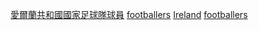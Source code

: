{{Portal|足球}}
{{CatAutoTOC}}

[[Category:愛爾蘭共和國國家足球隊球員|]]
[[Category:爱尔兰运动员列表|footballers]]
[[Category:各国家队足球运动员列表|Ireland]]
[[Category:爱尔兰足球相关列表|footballers]]